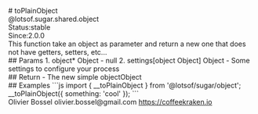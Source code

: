 <div class="docmap-mdx">
# toPlainObject
<div class="_namespace">@lotsof.sugar.shared.object</div>
<div class="_metas">
<div class="_status"><span class="_status-label">Status:</span><span class="_status-value -stable">stable</span></div>
<div class="_since"><span class="_since-label">Since:</span><span class="_since-value">2.0.0</span></div>
</div>
<div class="_description">
This function take an object as parameter and return a new one that does not have getters, setters, etc...
</div>
<div class="_params">
## Params
1. <span class="_name">object<span class="_required">*</span></span><span class="_default"></span> <span class="_type">Object</span>
   - null
2. <span class="_name">settings</span><span class="_default">[object Object]</span> <span class="_type">Object</span>
   - Some settings to configure your process
</div>
<div class="_return">
## Return
- <span class="_description">The new simple object</span><span class="_default"></span><span class="_type">Object</span>
</div>
<div class="_examples">
## Examples
```js
import { __toPlainObject } from '@lotsof/sugar/object';
__toPlainObject({ something: 'cool' });
```
</div>
<div class="_author">
<span class="_name">Olivier Bossel</span>
<span class="_email">olivier.bossel@gmail.com</span>
<a href="https://coffeekraken.io" target="_blank" class="_url">https://coffeekraken.io</a>
</div>
</div>